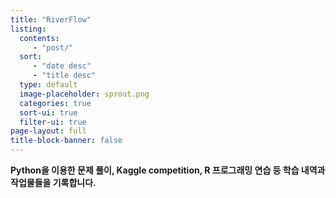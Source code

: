 ```yaml
---
title: "RiverFlow"
listing:
  contents:
     - "post/"
  sort:
     - "date desc"
     - "title desc"
  type: default
  image-placeholder: sprout.png
  categories: true
  sort-ui: true
  filter-ui: true
page-layout: full
title-block-banner: false
---
```



**Python을 이용한 문제 풀이, Kaggle competition, R 프로그래밍 연습 등 학습 내역과 작업물들을 기록합니다.**